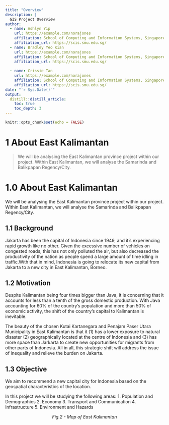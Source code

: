```yaml
---
title: "Overview"
description: |
  GIS Project Overview
author:
  - name: Ashlyn Yip 
    url: https://example.com/norajones
    affiliation: School of Computing and Information Systems, Singapore Management University
    affiliation_url: https://scis.smu.edu.sg/
  - name: Bradley Yeo Kian 
    url: https://example.com/norajones
    affiliation: School of Computing and Information Systems, Singapore Management University
    affiliation_url: https://scis.smu.edu.sg/
    
  - name: Crissie Tan 
    url: https://example.com/norajones
    affiliation: School of Computing and Information Systems, Singapore Management University
    affiliation_url: https://scis.smu.edu.sg/
date: "`r Sys.Date()`"
output: 
  distill::distill_article:
    toc: true
    toc_depth: 3
---
```


```r
knitr::opts_chunk$set(echo = FALSE)
```

# 1 About East Kalimantan
> We will be analysing the East Kalimantan province project within our project. Within East Kalimantan, we will analyse the Samarinda and Balikpapan Regency/City.

# 1.0 About East Kalimantan
We will be analysing the East Kalimantan province project within our project. Within East Kalimantan, we will analyse the Samarinda and Balikpapan Regency/City.


## 1.1 Background

Jakarta has been the capital of Indonesia since 1949, and it's experiencing rapid growth like no other. Given the excessive number of vehicles on congested roads, this has not only polluted the air, but also decreased the productivity of the nation as people spend a large amount of time idling in traffic.With that in mind, Indonesia is going to relocate its new capital from Jakarta to a new city in East Kalimantan, Borneo. 

## 1.2 Motivation 
Despite Kalimantan being four times bigger than Java, it is concerning that it accounts for less than a tenth of the gross domestic production. With Java accounting for 60% of the country’s population and more than 50% of economic activity, the shift of the country’s capital to Kalimantan is inevitable. 

The beauty of the chosen Kutai Kartanegara and Penajam Paser Utara Municipality in East Kalimantan is that it (1) has a lower exposure to natural disaster (2) geographically located at the centre of Indonesia and (3) has more space than Jarkarta to create new opportunities for migrants from other parts of Indonesia. All in all, this strategic shift will address the issue of inequality and relieve the burden on Jakarta. 

## 1.3 Objective
We aim to recommend a new capital city for Indonesia based on the geospatial characteristics of the location.

In this project we will be studying the following areas:
1. Population and Demographics
2. Economy
3. Transport and Communication
4. Infrastructure
5. Environment and Hazards

![]()
<center>
  *Fig.2 - Map of East Kalimantan*
</center>


